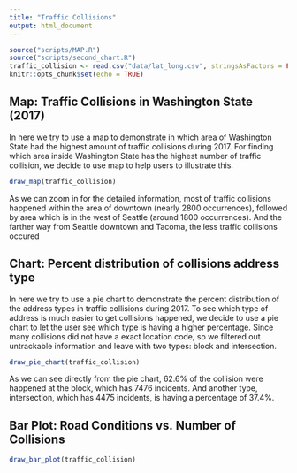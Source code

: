 ```yaml
---
title: "Traffic Collisions"
output: html_document
---
```


```r
source("scripts/MAP.R")
source("scripts/second_chart.R")
traffic_collision <- read.csv("data/lat_long.csv", stringsAsFactors = FALSE, fileEncoding="latin1")
knitr::opts_chunk$set(echo = TRUE)
```

## Map: Traffic Collisions in Washington State (2017)

In here we try to use a map to demonstrate in which area of Washington State had the highest amount of traffic collisions during 2017. For finding which area inside Washington State has the highest number of traffic collision, we decide to use map to help users to illustrate this.
```r
draw_map(traffic_collision)
```
As we can zoom in for the detailed information, most of traffic collisions happened within the area of downtown (nearly 2800 occurrences), followed by area which is in the west of Seattle (around 1800 occurrences). And the farther way from Seattle downtown and Tacoma, the less traffic collisions occured

## Chart: Percent distribution of collisions address type

In here we try to use a pie chart to demonstrate the percent distribution of the address types in traffic collisions during 2017. To see which type of address is much easier to get collisions happened, we decide to use a pie chart to let the user see which type is having a higher percentage. Since many collisions did not have a exact location code, so we filtered out untrackable information and leave with two types: block and intersection.
```r
draw_pie_chart(traffic_collision)
```
As we can see directly from the pie chart, 62.6% of the collision were happened at the block, which has 7476 incidents. And another type, intersection, which has 4475 incidents, is having a percentage of 37.4%.

## Bar Plot: Road Conditions vs. Number of Collisions
```r
draw_bar_plot(traffic_collision)
```
